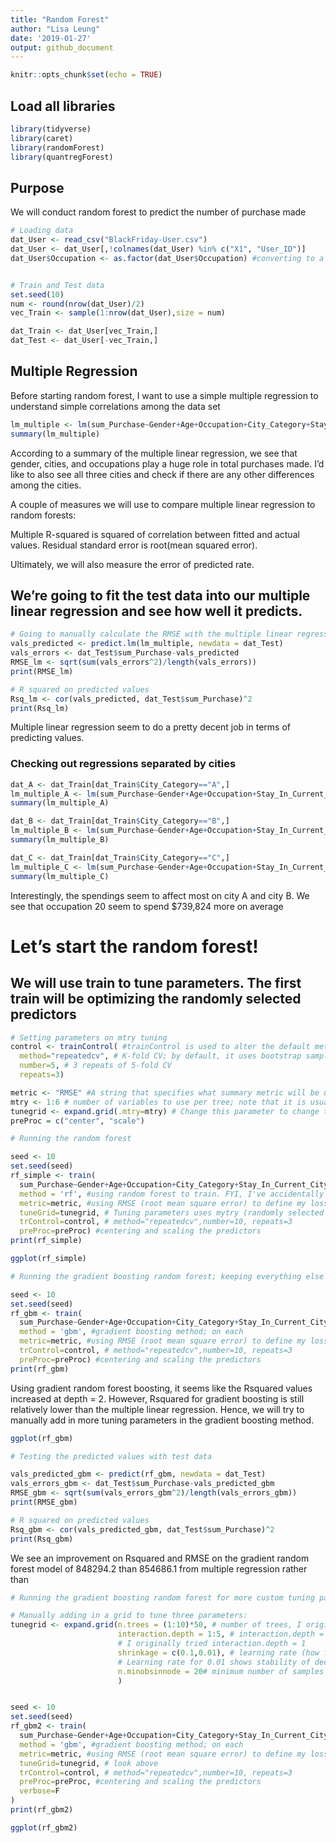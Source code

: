 ```yaml
---
title: "Random Forest"
author: "Lisa Leung"
date: '2019-01-27'
output: github_document
---
```


```r
knitr::opts_chunk$set(echo = TRUE)
```

## Load all libraries

```r
library(tidyverse)
library(caret)
library(randomForest)
library(quantregForest)
```
## Purpose

We will conduct random forest to predict the number of purchase made

```r
# Loading data
dat_User <- read_csv("BlackFriday-User.csv")
dat_User <- dat_User[,!colnames(dat_User) %in% c("X1", "User_ID")]
dat_User$Occupation <- as.factor(dat_User$Occupation) #converting to a factor


# Train and Test data
set.seed(10)
num <- round(nrow(dat_User)/2)
vec_Train <- sample(1:nrow(dat_User),size = num)

dat_Train <- dat_User[vec_Train,]
dat_Test <- dat_User[-vec_Train,]
```

## Multiple Regression

Before starting random forest, I want to use a simple multiple regression to understand simple correlations among the data set

```r
lm_multiple <- lm(sum_Purchase~Gender+Age+Occupation+City_Category+Stay_In_Current_City_Years + Marital_Status, data=dat_Train)
summary(lm_multiple)
```
According to a summary of the multiple linear regression, we see that gender, cities, and occupations play a huge role in total purchases made. I'd like to also see all three cities and check if there are any other differences among the cities.

A couple of measures we will use to compare multiple linear regression to random forests:

Multiple R-squared is squared of correlation between fitted and actual values.
Residual standard error is root(mean squared error).

Ultimately, we will also measure the error of predicted rate.

## We're going to fit the test data into our multiple linear regression and see how well it predicts.

```r
# Going to manually calculate the RMSE with the multiple linear regression
vals_predicted <- predict.lm(lm_multiple, newdata = dat_Test)
vals_errors <- dat_Test$sum_Purchase-vals_predicted
RMSE_lm <- sqrt(sum(vals_errors^2)/length(vals_errors))
print(RMSE_lm)
```

```r
# R squared on predicted values
Rsq_lm <- cor(vals_predicted, dat_Test$sum_Purchase)^2
print(Rsq_lm)
```

Multiple linear regression seem to do a pretty decent job in terms of predicting values.

### Checking out regressions separated by cities
```r
dat_A <- dat_Train[dat_Train$City_Category=="A",]
lm_multiple_A <- lm(sum_Purchase~Gender+Age+Occupation+Stay_In_Current_City_Years + Marital_Status, data=dat_A)
summary(lm_multiple_A)

dat_B <- dat_Train[dat_Train$City_Category=="B",]
lm_multiple_B <- lm(sum_Purchase~Gender+Age+Occupation+Stay_In_Current_City_Years + Marital_Status, data=dat_B)
summary(lm_multiple_B)

dat_C <- dat_Train[dat_Train$City_Category=="C",]
lm_multiple_C <- lm(sum_Purchase~Gender+Age+Occupation+Stay_In_Current_City_Years + Marital_Status, data=dat_C)
summary(lm_multiple_C)
```
Interestingly, the spendings seem to affect most on city A and city B. We see that occupation 20 seem to spend $739,824 more on average


# Let's start the random forest!

## We will use train to tune parameters. The first train will be optimizing the randomly selected predictors

```r
# Setting parameters on mtry tuning
control <- trainControl( #trainControl is used to alter the default methods in train function
  method="repeatedcv", # K-fold CV; by default, it uses bootstrap sampling
  number=5, # 3 repeats of 5-fold CV
  repeats=3) 

metric <- "RMSE" #A string that specifies what summary metric will be used to select the optimal model. By default, possible values are "RMSE" and "Rsquared" for regression and "Accuracy" and "Kappa" for classification. 
mtry <- 1:6 # number of variables to use per tree; note that it is usually the best on square root of number of variables. Will try a sequence 
tunegrid <- expand.grid(.mtry=mtry) # Change this parameter to change the candidates for tuning parameters
preProc = c("center", "scale")

# Running the random forest

seed <- 10
set.seed(seed)
rf_simple <- train(
  sum_Purchase~Gender+Age+Occupation+City_Category+Stay_In_Current_City_Years + Marital_Status, data=dat_Train, # model
  method = 'rf', #using random forest to train. FYI, I've accidentally used qrf which is supposed to look at high dimensional data. It was usedto estimate conditional quantiles - we are not using that. Big oops!
  metric=metric, #using RMSE (root mean square error) to define my loss function
  tuneGrid=tunegrid, # Tuning parameters uses mytry (randomly selected predictors);
  trControl=control, # method="repeatedcv",number=10, repeats=3
  preProc=preProc) #centering and scaling the predictors
print(rf_simple)
```

```r
ggplot(rf_simple)
```


```r
# Running the gradient boosting random forest; keeping everything else the same 

seed <- 10
set.seed(seed)
rf_gbm <- train(
  sum_Purchase~Gender+Age+Occupation+City_Category+Stay_In_Current_City_Years + Marital_Status, data=dat_Train, # model
  method = 'gbm', #gradient boosting method; on each 
  metric=metric, #using RMSE (root mean square error) to define my loss function
  trControl=control, # method="repeatedcv",number=10, repeats=3
  preProc=preProc) #centering and scaling the predictors
print(rf_gbm)
```

Using gradient random forest boosting, it seems like the Rsquared values increased at depth = 2. However, Rsquared for gradient boosting is still relatively lower than the multiple linear regression. Hence, we will try to manually add in more tuning parameters in the gradient boosting method.

```r
ggplot(rf_gbm)
```

```r
# Testing the predicted values with test data

vals_predicted_gbm <- predict(rf_gbm, newdata = dat_Test)
vals_errors_gbm <- dat_Test$sum_Purchase-vals_predicted_gbm
RMSE_gbm <- sqrt(sum(vals_errors_gbm^2)/length(vals_errors_gbm))
print(RMSE_gbm)
```

```r
# R squared on predicted values
Rsq_gbm <- cor(vals_predicted_gbm, dat_Test$sum_Purchase)^2
print(Rsq_gbm)
```

We see an improvement on Rsquared and RMSE on the gradient random forest model of 848294.2 than 854686.1 from multiple regression rather than 

```r
# Running the gradient boosting random forest for more custom tuning parameters; keeping everything else the same 

# Manually adding in a grid to tune three parameters:
tunegrid <- expand.grid(n.trees = (1:10)*50, # number of trees, I originally tried up to 300 in number of trees, but it seemed like it's still going down. Now we will try up to 500 
                        interaction.depth = 1:5, # interaction.depth = # of terminal nodes + 1
                        # I originally tried interaction.depth = 1
                        shrinkage = c(0.1,0.01), # learning rate (how fast can the algorithm adapt to)
                        # Learning rate for 0.01 shows stability of decreasing in RMSE than 0.1. 
                        n.minobsinnode = 20# minimum number of samples in the tree
                        ) 


seed <- 10
set.seed(seed)
rf_gbm2 <- train(
  sum_Purchase~Gender+Age+Occupation+City_Category+Stay_In_Current_City_Years + Marital_Status, data=dat_Train, # model
  method = 'gbm', #gradient boosting method; on each 
  metric=metric, #using RMSE (root mean square error) to define my loss function
  tuneGrid=tunegrid, # look above
  trControl=control, # method="repeatedcv",number=10, repeats=3
  preProc=preProc, #centering and scaling the predictors
  verbose=F
)
print(rf_gbm2)
```

```r
ggplot(rf_gbm2)
```